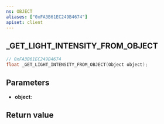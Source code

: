 ```yaml
---
ns: OBJECT
aliases: ["0xFA3B61EC249B4674"]
apiset: client
---
```

## _GET_LIGHT_INTENSITY_FROM_OBJECT

```c
// 0xFA3B61EC249B4674
float _GET_LIGHT_INTENSITY_FROM_OBJECT(Object object);
```


## Parameters
* **object**:

## Return value